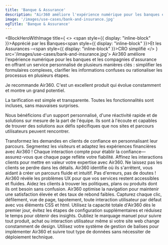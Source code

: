 ```yaml
---
title: 'Banque & Assurance'
description: "Air360 améliore l'expérience numérique pour les banques et les compagnies d'assurance comme Empruntis en offrant un service personnalisé de plusieurs manières clés : simplifier les formulaires complexes, clarifier les informations confuses ou rationaliser les processus en plusieurs étapes. Cela crée un parcours client fluide adapté aux besoins uniques de chaque utilisateur."
image: '/images/use-cases/bank-and-insurance.jpg'
ogTitle: 'Banque & Assurance'
---
```


<BlockHeroWithImage title={
    <>
      <span style={{ display: "inline-block" }}>Apprécié par les Banques</span><span style={{ display: "inline-block" }}>Et les Assurances –</span><span style={{ display: "inline-block" }}>CRO simplifié</span>
    </>
  } src='/images/use-cases/bank-and-insurance.jpg'>
  Air360 améliore l'expérience numérique pour les banques et les compagnies d'assurance en offrant un service personnalisé de plusieurs manières clés : simplifier les formulaires complexes, clarifier les informations confuses ou rationaliser les processus en plusieurs étapes.
</BlockHeroWithImage>

<ShowcaseLogos>
  <Empruntis />
  <Immobilier />
</ShowcaseLogos>

<BlockTestimonial name='Empruntis' src='/logo-brand/empruntis.svg'>
Je recommande Air360. C'est un excellent produit qui évolue constamment et montre un grand potentiel.

La tarification est simple et transparente. Toutes les fonctionnalités sont incluses, sans mauvaises surprises.

Nous bénéficions d'un support personnalisé, d'une réactivité rapide et de solutions sur mesure de la part de l'équipe. Ils sont à l'écoute et capables de trouver des solutions aux défis spécifiques que nos sites et parcours utilisateurs peuvent rencontrer.
</BlockTestimonial>

<SlideFeature title='Comment Air360 aide-t-il les banques et les assurances ?'>
  <Slide title='Créer des expériences qui convertissent' src='/images/use-cases/slides/slide1.svg' shadow={false}>
    Transformez les demandes en clients de confiance en personnalisant leur parcours. Segmentez les visiteurs et adaptez les expériences financières avec Air360 !
  </Slide>
  <Slide title='La meilleure version possible de chaque page' src='/images/use-cases/slides/slide2.svg' shadow={false}>
    Chaque interaction compte pour établir la confiance—assurez-vous que chaque page reflète votre fiabilité. Affinez les interactions clients pour mettre en valeur votre expertise avec Air360.
  </Slide>
  <Slide title="Simplifiez l'expérience de candidature" src='/images/use-cases/slides/slide3.svg' shadow={false}>
    Ne laissez pas les clients se perdre dans les détails. Air360 identifie où ils s'arrêtent, vous aidant à créer un parcours fluide et intuitif.
  </Slide>
  <Slide title='Gardez votre site en bon état de marche' src='/images/use-cases/slides/slide4.svg' shadow={false}>
    Pas d'erreurs, pas de doutes ! Air360 révèle les problèmes UX pour que vos services restent accessibles et fluides.
  </Slide>
  <Slide title='Gardez vos clients satisfaits' src='/images/use-cases/slides/slide5.svg' shadow={false}>
    Aidez les clients à trouver les politiques, plans ou produits dont ils ont besoin sans confusion. Air360 optimise la navigation pour maintenir une satisfaction élevée et des taux de rebond faibles.
  </Slide>
</SlideFeature>

<GalleryBlocks title='Comme un voyage dans le temps – mais plus facile !'>
  <Block title='Suivi automatique' icon='robot-astromech' color='orange'>
    Capturez chaque clic, défilement, vue de page, tapotement, toute interaction utilisateur par défaut avec vos éléments CSS et html.
  </Block>
  <Block title="Prêt à l'emploi" icon='bolt' color='purple'>
    Utilisez la capacité totale d'Air360 dès le premier jour, évitez les étapes de configuration supplémentaires et réduisez le temps pour obtenir des insights.
  </Block>
  <Block title='Sans étiquette' icon='tag' color='orange'>
    Oubliez le marquage manuel pour suivre tout produit, achat ou interaction utilisateur même si votre site web change constamment de design.
  </Block>
  <Block title='Sans code' icon='code' color='purple'>
    Utilisez votre système de gestion de balises pour implémenter Air360 et suivre tout type de données sans nécessiter de déploiement technique.
  </Block>
</GalleryBlocks>

<BlockSection lp>
  <LaundryList lang="fr" items={['Créer des expériences qui convertissent', 'La meilleure version possible de chaque page', "Simplifier l'expérience de l'application", 'Maintenir votre site en bon état de fonctionnement', 'Garder vos clients satisfaits']} />
</BlockSection>

<BlockFeature title='Tout ce dont vous avez besoin pour créer la meilleure expérience utilisateur possible'>
  <Feature name='Suivi automatique' icon='robot-astromech' />
  <Feature name='Collecte de données personnalisée' icon='database' />
  <Feature name="Détection d'erreurs sans code" icon='message-exclamation' />
  <Feature name='Segments avancés' icon='square-kanban' />
  <Feature name="Analyse de l'entonnoir" icon='filter-circle-dollar' />
  <Feature name='Parcours utilisateur' icon='cart-shopping' />
  <Feature name='Analyse sur la page' icon='user-magnifying-glass' />
  <Feature name='Replays de session' icon='clapperboard-play' />
</BlockFeature>

<BlockSection className='mb-15'>
  <IncreaseConversionWrapper />
</BlockSection>

